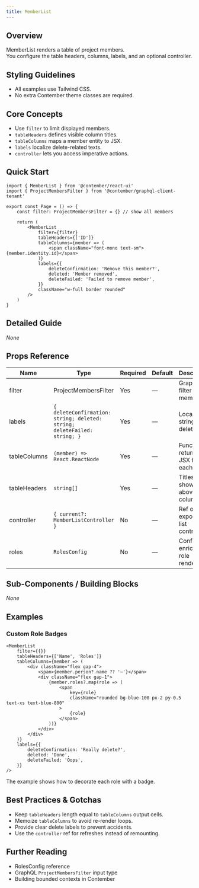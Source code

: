 ```yaml
---
title: MemberList
---
```


<!-- Edited by human: false -->
<!-- Examples count: 0 -->
<!-- Source examples: 0 -->
<!-- Playground examples: 0 -->
<!-- External examples: 0 -->
<!-- Import examples: 0 -->

## Overview
MemberList renders a table of project members.  
You configure the table headers, columns, labels, and an optional controller.

## Styling Guidelines
* All examples use Tailwind CSS.  
* No extra Contember theme classes are required.

## Core Concepts
* Use `filter` to limit displayed members.
* `tableHeaders` defines visible column titles.
* `tableColumns` maps a member entity to JSX.
* `labels` localize delete-related texts.
* `controller` lets you access imperative actions.

## Quick Start
```tsx
import { MemberList } from '@contember/react-ui'
import { ProjectMembersFilter } from '@contember/graphql-client-tenant'

export const Page = () => {
	const filter: ProjectMembersFilter = {} // show all members

	return (
		<MemberList
			filter={filter}
			tableHeaders={['ID']}
			tableColumns={member => (
				<span className="font-mono text-sm">{member.identity.id}</span>
			)}
			labels={{
				deleteConfirmation: 'Remove this member?',
				deleted: 'Member removed',
				deleteFailed: 'Failed to remove member',
			}}
			className="w-full border rounded"
		/>
	)
}
```

## Detailed Guide
_None_

## Props Reference
| Name | Type | Required | Default | Description |
|------|------|----------|---------|-------------|
| filter | ProjectMembersFilter | Yes | — | GraphQL filter for members. |
| labels | `{ deleteConfirmation: string; deleted: string; deleteFailed: string; }` | Yes | — | Localized strings for delete flow. |
| tableColumns | `(member) => React.ReactNode` | Yes | — | Function returning JSX for each row. |
| tableHeaders | `string[]` | Yes | — | Titles shown above columns. |
| controller | `{ current?: MemberListController }` | No | — | Ref object exposing list controls. |
| roles | `RolesConfig` | No | — | Config that enriches role rendering. |

## Sub-Components / Building Blocks
_None_

## Examples
### Custom Role Badges
```tsx
<MemberList
	filter={{}}
	tableHeaders={['Name', 'Roles']}
	tableColumns={member => (
		<div className="flex gap-4">
			<span>{member.person?.name ?? '—'}</span>
			<div className="flex gap-1">
				{member.roles?.map(role => (
					<span
						key={role}
						className="rounded bg-blue-100 px-2 py-0.5 text-xs text-blue-800"
					>
						{role}
					</span>
				))}
			</div>
		</div>
	)}
	labels={{
		deleteConfirmation: 'Really delete?',
		deleted: 'Done',
		deleteFailed: 'Oops',
	}}
/>
```
The example shows how to decorate each role with a badge.

## Best Practices & Gotchas
* Keep `tableHeaders` length equal to `tableColumns` output cells.  
* Memoize `tableColumns` to avoid re-render loops.  
* Provide clear delete labels to prevent accidents.  
* Use the `controller` ref for refreshes instead of remounting.

## Further Reading
* RolesConfig reference  
* GraphQL `ProjectMembersFilter` input type  
* Building bounded contexts in Contember

<!-- End of Generated Documentation -->